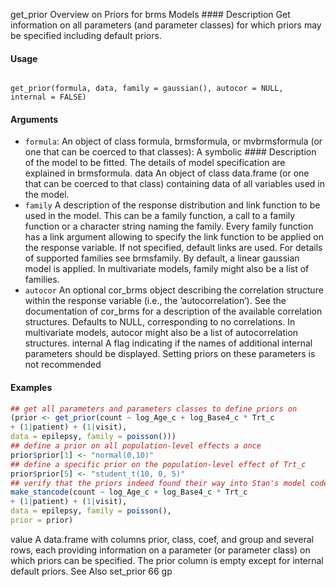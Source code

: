 


get_prior Overview on Priors for brms Models
#### Description 
Get information on all parameters (and parameter classes) for which priors may be specified including
default priors.

#### Usage
<pre><code>
get_prior(formula, data, family = gaussian(), autocor = NULL,
internal = FALSE)
</code></pre>
#### Arguments

* ``formula``: An object of class formula, brmsformula, or mvbrmsformula (or one that can
be coerced to that classes): A symbolic #### Description  of the model to be fitted.
The details of model specification are explained in brmsformula.
data An object of class data.frame (or one that can be coerced to that class) containing
data of all variables used in the model.
* `` family`` A description  of the response distribution and link function to be used in the
model. This can be a family function, a call to a family function or a character
string naming the family. Every family function has a link argument allowing to
specify the link function to be applied on the response variable. If not specified,
default links are used. For details of supported families see brmsfamily. By
default, a linear gaussian model is applied. In multivariate models, family
might also be a list of families.
* ``autocor`` An optional cor_brms object describing the correlation structure within the response
variable (i.e., the ’autocorrelation’). See the documentation of cor_brms
for a description  of the available correlation structures. Defaults to NULL, corresponding
to no correlations. In multivariate models, autocor might also be a
list of autocorrelation structures.
internal A flag indicating if the names of additional internal parameters should be displayed.
Setting priors on these parameters is not recommended


#### Examples 
```r
## get all parameters and parameters classes to define priors on
(prior <- get_prior(count ~ log_Age_c + log_Base4_c * Trt_c
+ (1|patient) + (1|visit),
data = epilepsy, family = poisson()))
## define a prior on all population-level effects a once
prior$prior[1] <- "normal(0,10)"
## define a specific prior on the population-level effect of Trt_c
prior$prior[5] <- "student_t(10, 0, 5)"
## verify that the priors indeed found their way into Stan's model code
make_stancode(count ~ log_Age_c + log_Base4_c * Trt_c
+ (1|patient) + (1|visit),
data = epilepsy, family = poisson(),
prior = prior)
```

value
A data.frame with columns prior, class, coef, and group and several rows, each providing information
on a parameter (or parameter class) on which priors can be specified. The prior column is
empty except for internal default priors.
See Also
set_prior
66 gp
